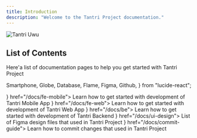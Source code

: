 ```yaml
---
title: Introduction
description: "Welcome to the Tantri Project documentation."
---
```


<img
  className="block px-20 py-10 bg-red-200 dark:bg-red-600 rounded-2xl lg:w-2/3 mx-auto"
  src="/images/logo/tantri-uwu.png"
  alt="Tantri Uwu"
/>

## List of Contents

Here'a list of documentation pages to help you get started with Tantri Project

  Smartphone,
  Globe,
  Database,
  Flame,
  Figma,
  Github,
} from "lucide-react";

<Cards>
  <Card title="Mobile App" icon={<Smartphone />} href="/docs/fe-mobile">
    Learn how to get started with development of Tantri Mobile App
  </Card>
  <Card title="Web App" icon={<Globe />} href="/docs/fe-web">
    Learn how to get started with development of Tantri Web App
  </Card>
  <Card title="Backend" icon={<Database />} href="/docs/be">
    Learn how to get started with development of Tantri Backend
  </Card>
  <Card title="UI Design" icon={<Figma />} href="/docs/ui-design">
    List of Figma design files that used in Tantri Project
  </Card>
  <Card title="Commit Guides" icon={<Github />} href="/docs/commit-guide">
    Learn how to commit changes that used in Tantri Project
  </Card>
</Cards>
